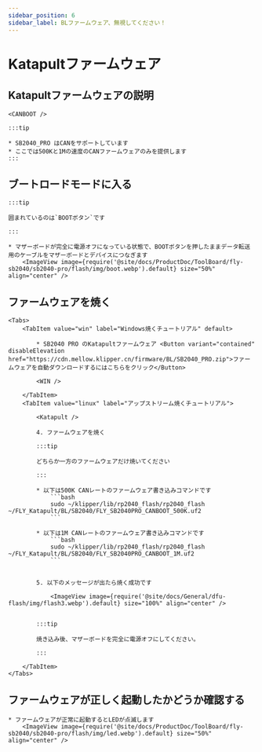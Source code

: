 ```yaml
---
sidebar_position: 6
sidebar_label: BLファームウェア、無視してください！
---
```



# Katapultファームウェア

## Katapultファームウェアの説明

    <CANBOOT />

    :::tip

    * SB2040_PRO はCANをサポートしています
    * ここでは500Kと1Mの速度のCANファームウェアのみを提供します
    :::

## ブートロードモードに入る

    :::tip

    囲まれているのは`BOOTボタン`です

    :::

    * マザーボードが完全に電源オフになっている状態で、BOOTボタンを押したままデータ転送用のケーブルをマザーボードとデバイスにつなぎます
        <ImageView image={require('@site/docs/ProductDoc/ToolBoard/fly-sb2040/sb2040-pro/flash/img/boot.webp').default} size="50%" align="center" />

## ファームウェアを焼く
    <Tabs>
        <TabItem value="win" label="Windows焼くチュートリアル" default>

            * SB2040 PRO のKatapultファームウェア <Button variant="contained" disableElevation href="https://cdn.mellow.klipper.cn/firmware/BL/SB2040_PRO.zip">ファームウェアを自動ダウンロードするにはこちらをクリック</Button>

            <WIN />
            
        </TabItem>
        <TabItem value="linux" label="アップストリーム焼くチュートリアル">
            
            <Katapult />

            4. ファームウェアを焼く

            :::tip

            どちらか一方のファームウェアだけ焼いてください

            :::

            * 以下は500K CANレートのファームウェア書き込みコマンドです
                ```bash
                sudo ~/klipper/lib/rp2040_flash/rp2040_flash ~/FLY_Katapult/BL/SB2040/FLY_SB2040PRO_CANBOOT_500K.uf2
                ```
                       
            * 以下は1M CANレートのファームウェア書き込みコマンドです
                ```bash
                sudo ~/klipper/lib/rp2040_flash/rp2040_flash ~/FLY_Katapult/BL/SB2040/FLY_SB2040PRO_CANBOOT_1M.uf2
                ```


            5. 以下のメッセージが出たら焼く成功です

                <ImageView image={require('@site/docs/General/dfu-flash/img/flash3.webp').default} size="100%" align="center" />


            :::tip

            焼き込み後、マザーボードを完全に電源オフにしてください。

            :::

        </TabItem>
    </Tabs>

## ファームウェアが正しく起動したかどうか確認する

    * ファームウェアが正常に起動するとLEDが点滅します
        <ImageView image={require('@site/docs/ProductDoc/ToolBoard/fly-sb2040/sb2040-pro/flash/img/led.webp').default} size="50%" align="center" />